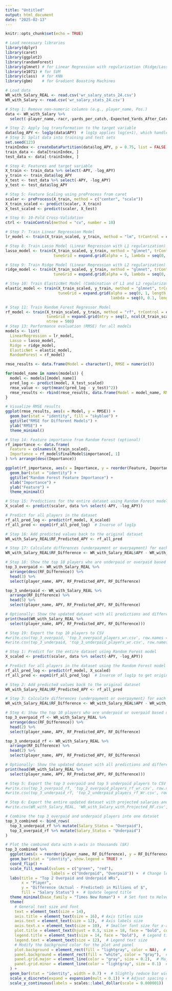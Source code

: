 ```yaml
---
title: "Untitled"
output: html_document
date: "2025-02-13"
---
```


```r
knitr::opts_chunk$set(echo = TRUE)
```


```r
# Load necessary libraries
library(dplyr)
library(caret)
library(ggplot2)
library(randomForest)
library(glmnet) # for Linear Regression with regularization (Ridge/Lasso)
library(e1071) # for SVM
library(class)  # for KNN
library(gbm)    # for Gradient Boosting Machines

# Load data
WR_with_Salary_REAL <- read.csv('wr_salary_stats_24.csv')
WR_with_Salary <- read.csv('wr_salary_stats_24.csv')

# Step 1: Remove non-numeric columns (e.g., player_name, Pos.)
data <- WR_with_Salary %>%
  select(-player_name,-racr,-yards_per_catch,-Expected_Yards_After_Catch_PlusMinus,-catches,-Average_Cushion)

# Step 2: Apply log transformation to the target variable
data$log_APY <- log1p(data$APY)  # log1p applies log(x+1), which handles zero or small values
# Step 3: Split data into training and test sets
set.seed(123)
trainIndex <- createDataPartition(data$log_APY, p = 0.75, list = FALSE)
train_data <- data[trainIndex, ]
test_data <- data[-trainIndex, ]

# Step 4: Features and target variable
X_train <- train_data %>% select(-APY, -log_APY)
y_train <- train_data$log_APY
X_test <- test_data %>% select(-APY, -log_APY)
y_test <- test_data$log_APY

# Step 5: Feature Scaling using preProcess from caret
scaler <- preProcess(X_train, method = c("center", "scale"))
X_train_scaled <- predict(scaler, X_train)
X_test_scaled <- predict(scaler, X_test)

# Step 6: 10-Fold Cross-Validation
ctrl <- trainControl(method = "cv", number = 10)

# Step 7: Train Linear Regression Model
lr_model <- train(X_train_scaled, y_train, method = "lm", trControl = ctrl)

# Step 8: Train Lasso Model (Linear Regression with L1 regularization)
lasso_model <- train(X_train_scaled, y_train, method = "glmnet", trControl = ctrl, 
                     tuneGrid = expand.grid(alpha = 1, lambda = seq(0, 0.1, length.out = 100)))

# Step 9: Train Ridge Model (Linear Regression with L2 regularization)
ridge_model <- train(X_train_scaled, y_train, method = "glmnet", trControl = ctrl, 
                     tuneGrid = expand.grid(alpha = 0, lambda = seq(0, 0.1, length.out = 100)))

# Step 10: Train ElasticNet Model (Combination of L1 and L2 regularization)
elastic_model <- train(X_train_scaled, y_train, method = "glmnet", trControl = ctrl, 
                       tuneGrid = expand.grid(alpha = seq(0, 1, length.out = 100), 
                                              lambda = seq(0, 0.1, length.out = 100)))

# Step 11: Train Random Forest Regressor Model
rf_model <- train(X_train_scaled, y_train, method = "rf", trControl = ctrl, 
                  tuneGrid = expand.grid(mtry = seq(2, ncol(X_train_scaled), by = 1)), 
                  ntree = 500)
# Step 13: Performance evaluation (RMSE) for all models
models <- list(
  LinearRegression = lr_model,
  Lasso = lasso_model,
  Ridge = ridge_model,
  ElasticNet = elastic_model,
  RandomForest = rf_model)

rmse_results <- data.frame(Model = character(), RMSE = numeric())

for(model_name in names(models)) {
  model <- models[[model_name]]
  pred_log <- predict(model, X_test_scaled)
  rmse_value <- sqrt(mean((pred_log - y_test)^2))
  rmse_results <- rbind(rmse_results, data.frame(Model = model_name, RMSE = rmse_value))
}

# Visualize RMSE results
ggplot(rmse_results, aes(x = Model, y = RMSE)) +
  geom_bar(stat = "identity", fill = "skyblue") +
  ggtitle("RMSE for Different Models") +
  ylab("RMSE") +
  theme_minimal()

# Step 14: Feature importance from Random Forest (optional)
rf_importance <- data.frame(
  Feature = colnames(X_train_scaled),
  Importance = rf_model$finalModel$importance[, 1]
) %>% arrange(desc(Importance))

ggplot(rf_importance, aes(x = Importance, y = reorder(Feature, Importance))) +
  geom_bar(stat = "identity") +
  ggtitle("Random Forest Feature Importance") +
  xlab("Importance") +
  ylab("Feature") +
  theme_minimal()

# Step 15: Predictions for the entire dataset using Random Forest model
X_scaled <- predict(scaler, data %>% select(-APY, -log_APY))

# Predict for all players in the dataset
rf_all_pred_log <- predict(rf_model, X_scaled)
rf_all_pred <- expm1(rf_all_pred_log)  # Inverse of log1p

# Step 16: Add predicted values back to the original dataset
WR_with_Salary_REAL$RF_Predicted_APY <- rf_all_pred

# Step 17: Calculate differences (underpayment or overpayment) for each model
WR_with_Salary_REAL$RF_Difference <- WR_with_Salary_REAL$APY - WR_with_Salary_REAL$RF_Predicted_APY

# Step 18: Show the top 10 players who are underpaid or overpaid based on Random Forest predictions
top_3_overpaid <- WR_with_Salary_REAL %>%
  arrange(desc(RF_Difference)) %>%
  head(3) %>%
  select(player_name, APY, RF_Predicted_APY, RF_Difference)

top_3_underpaid <- WR_with_Salary_REAL %>%
  arrange(RF_Difference) %>%
  head(5) %>%
  select(player_name, APY, RF_Predicted_APY, RF_Difference)

# Optionally: Show the updated dataset with all predictions and differences
print(head(WR_with_Salary_REAL %>%
  select(player_name, APY, RF_Predicted_APY, RF_Difference))) 

# Step 19: Export the top 10 players to CSV
#write.csv(top_3_overpaid, 'top_3_overpaid_players_wr.csv', row.names = FALSE)
#write.csv(top_3_underpaid, 'top_3_underpaid_players_wr.csv', row.names = FALSE)
```

```r
# Step 1: Predict for the entire dataset using Random Forest model
X_scaled <- predict(scaler, data %>% select(-APY, -log_APY))

# Predict for all players in the dataset using the Random Forest model
rf_all_pred_log <- predict(rf_model, X_scaled)
rf_all_pred <- expm1(rf_all_pred_log)  # Inverse of log1p to get original scale of APY

# Step 2: Add predicted values back to the original dataset
WR_with_Salary_REAL$RF_Predicted_APY <- rf_all_pred

# Step 3: Calculate differences (underpayment or overpayment) for each model
WR_with_Salary_REAL$RF_Difference <- WR_with_Salary_REAL$APY - WR_with_Salary_REAL$RF_Predicted_APY

# Step 4: Show the top 10 players who are underpaid or overpaid based on Random Forest predictions
top_3_overpaid_rf <- WR_with_Salary_REAL %>%
  arrange(desc(RF_Difference)) %>%
  head(2) %>%
  select(player_name, APY, RF_Predicted_APY, RF_Difference)

top_3_underpaid_rf <- WR_with_Salary_REAL %>%
  arrange(RF_Difference) %>%
  head(2) %>%
  select(player_name, APY, RF_Predicted_APY, RF_Difference)

# Optionally: Show the updated dataset with all predictions and differences
print(head(WR_with_Salary_REAL %>%
  select(player_name, APY, RF_Predicted_APY, RF_Difference)))

# Step 5: Export the top 3 overpaid and top 5 underpaid players to CSV
#write.csv(top_3_overpaid_rf, 'top_2_overpaid_players_rf_wr.csv', row.names = FALSE)
#write.csv(top_3_underpaid_rf, 'top_2_underpaid_players_rf_Wr.csv', row.names = FALSE)

# Step 6: Export the entire updated dataset with projected salaries and differences to CSV
#write.csv(WR_with_Salary_REAL, 'WR_with_Salary_with_Projected_RF.csv', row.names = FALSE)
```

```r
# Combine the top 3 overpaid and underpaid players into one dataset
top_3_combined <- bind_rows(
  top_3_underpaid_rf %>% mutate(Salary_Status = "Overpaid"),
  top_3_overpaid_rf %>% mutate(Salary_Status = "Underpaid")
)

# Plot the combined data with x-axis in thousands ($K)
top_3_combined %>%
  ggplot(aes(x = reorder(player_name, RF_Difference), y = RF_Difference, fill = Salary_Status)) +
  geom_bar(stat = "identity", show.legend = TRUE) +
  coord_flip() +
  scale_fill_manual(values = c("green", "red"), 
                    labels = c("Underpaid", "Overpaid")) +  # Change legend labels
  labs(title = "Top 2 Overpaid and Underpaid WRs", 
       x = "Player", 
       y = "Difference (Actual - Predicted) in Millions of $", 
       fill = "Salary Status") +  # Update legend title
  theme_minimal(base_family = "Times New Roman") +  # Set font to Helvetica
  theme(
    # General text size and font
    text = element_text(size = 14),      
    axis.title = element_text(size = 16), # Axis titles size
    axis.text = element_text(size = 12),  # Axis labels size
    axis.text.x = element_text(size = 10),  # Smaller font size for x-axis labels (player names)
    plot.title = element_text(hjust = 0.5, size = 18, face = "bold", color = "black"), # Title styling
    legend.title = element_text(size = 14, face = "bold"),  # Legend title size
    legend.text = element_text(size = 12),  # Legend text size
    # Modify the background color for the plot and panel
    plot.background = element_rect(fill = "lightgray", color = NA),  # Background color
    panel.background = element_rect(fill = "white", color = "gray"),  # Panel background color
    panel.grid.major = element_line(color = "gray", size = 0.2),  # Major grid lines color and size
    panel.grid.minor = element_line(color = "lightgray", size = 0.1)  # Minor grid lines color and size
  ) +
  geom_bar(stat = "identity", width = 0.7) +  # Slightly reduce bar width for better spacing
  scale_x_discrete(expand = expansion(mult = 0.1)) + # Adjust spacing on x-axis for better visibility
  scale_y_continuous(labels = scales::label_dollar(scale = 0.000001))  # Format y-axis in thousands
```

